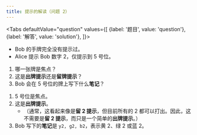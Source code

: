 ```yaml
---
title: 提示的解读（问题 2）
---
```



<BeginnersGuideProgress id="clue-interpretation-question-2" />

<Tabs
  defaultValue="question"
  values={[
    {label: '题目', value: 'question'},
    {label: '解答', value: 'solution'},
  ]}>
<TabItem value="question">

- Bob 的手牌完全没有提示过。
- Alice 提示 Bob 数字 2，仅提示到 5 号位。

1. 哪一张牌是焦点？
1. 这是**出牌提示**还是**留牌提示**？
1. Bob 会在 5 号位的牌上写下什么**笔记**？

</TabItem>
<TabItem value="solution">

1. 5 号位是焦点。
1. 这是**出牌提示**。
   - （通常，这看起来像是**留 2 提示**，但目前所有的 2 都可以打出。因此，这不需要是**留 2 提示**，而只是一个简单的**出牌提示**。）
1. Bob 写下的**笔记**是 `y2, g2, b2`，表示黄 2、绿 2 或蓝 2。

</TabItem>
</Tabs>

<ClueInterpretationQuestion2 />
